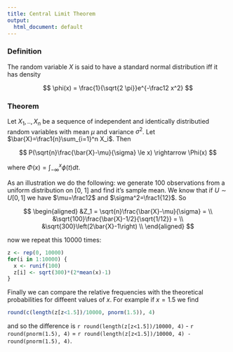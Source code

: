 ```yaml
---
title: Central Limit Theorem
output:
  html_document: default
---
```


### Definition 

The random variable $X$ is said to have a standard normal distribution iff it has density

$$
\phi(x) = \frac{1}{\sqrt{2 \pi}}e^{-\frac12 x^2}
$$

### Theorem 

Let $X_1,..,X_n$ be a sequence of independent and identically distributied random variables with mean $\mu$ and variance $\sigma^2$. Let $\bar{X}=\frac1{n}\sum_{i=1}^n X_i$. Then 

$$
P(\sqrt{n}\frac{\bar{X}-\mu}{\sigma} \le x) \rightarrow \Phi(x)
$$

where $\Phi(x) = \int_{-\infty}^{x} \phi(t) dt$.

As an illustration we do the following: we generate 100 observations from a uniform distribution on [0, 1] and find it's sample mean. We know that if $U\sim U[0, 1]$ we have $\mu=\frac12$ and $\sigma^2=\frac1{12}$. So 

$$
\begin{aligned}
&Z_1 = \sqrt{n}\frac{\bar{X}-\mu}{\sigma}    = \\
&\sqrt{100}\frac{\bar{X}-1/2}{\sqrt{1/12}}   = \\
&\sqrt{300}\left(2\bar{X}-1\right) \\
\end{aligned}
$$

now we repeat this 10000 times:

```r
z <- rep(0, 10000)
for(i in 1:10000) {
  x <- runif(100)
  z[i] <- sqrt(300)*(2*mean(x)-1)
}

```

Finally we can compare the relative frequencies with the theoretical probabilities for diffeent values of $x$. For example if $x=1.5$ we find


```r
round(c(length(z[z<1.5])/10000, pnorm(1.5)), 4)
```

and so the difference is `r round(length(z[z<1.5])/10000, 4)` - `r round(pnorm(1.5), 4)` = `r round(length(z[z<1.5])/10000, 4) -  round(pnorm(1.5), 4)`.
